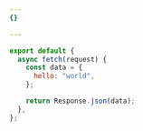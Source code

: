 ```yaml
---
{}

---
```


```js playground
export default {
  async fetch(request) {
    const data = {
      hello: "world",
    };

    return Response.json(data);
  },
};
```
